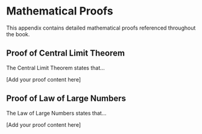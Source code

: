 # Mathematical Proofs {#sec-proofs}

This appendix contains detailed mathematical proofs referenced throughout the book.

## Proof of Central Limit Theorem {#sec-clt-proof}

The Central Limit Theorem states that...

[Add your proof content here]

## Proof of Law of Large Numbers {#sec-lln-proof}

The Law of Large Numbers states that...

[Add your proof content here]
